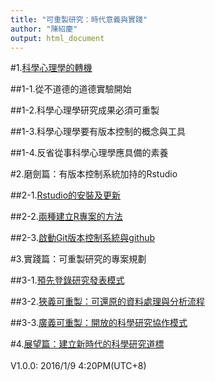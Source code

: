 ```yaml
---
title: "可重製研究：時代意義與實踐"
author: "陳紹慶"
output: html_document
---
```


#1.[科學心理學的轉機](./1_intro/Introduction.html)

##1-1.從不道德的道德實驗開始

##1-2.科學心理學研究成果必須可重製

##1-3.科學心理學要有版本控制的概念與工具

##1-4.反省從事科學心理學應具備的素養

#2.磨劍篇：有版本控制系統加持的Rstudio

##2-1.[Rstudio的安裝及更新](./2_init/install.html)

##2-2.[兩種建立R專案的方法](./2_init/Project.html)

##2-3.[啟動Git版本控制系統與github](./2_init/Git.html)

#3.實踐篇：可重製研究的專案規劃

##3-1.[預先登錄研究發表模式](./3_RR/00.html)

##3-2.[狹義可重製：可還原的資料處理與分析流程](./3_RR/01.html)

##3-3.[廣義可重製：開放的科學研究協作模式](./3_RR/02.html)

#4.[展望篇：建立新時代的科學研究道標](./4_endmark/04_longJour.html)
</br>
</br>
V1.0.0: 2016/1/9 4:20PM(UTC+8)